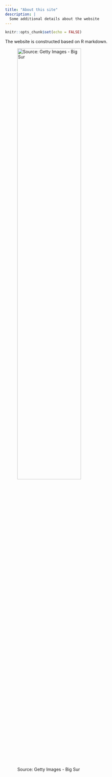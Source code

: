 ```yaml
---
title: "About this site"
description: |
  Some additional details about the website
---
```


```r
knitr::opts_chunk$set(echo = FALSE)
```

The website is constructed based on R markdown.

![Source: Getty Images - Big Sur](images/image.jpg){height=60% width=70% }

